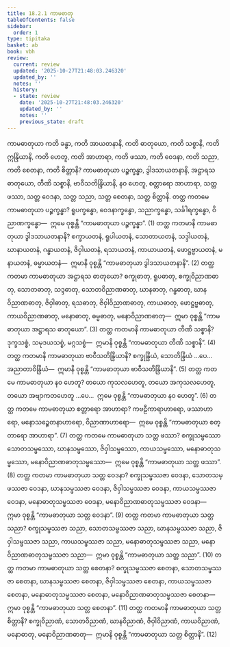 ```yaml
---
title: 18.2.1 ကာမဓာတု
tableOfContents: false
sidebar:
  order: 1
type: tipitaka
basket: ab
book: vbh
review:
  current: review
  updated: '2025-10-27T21:48:03.246320'
  updated_by: ''
  notes: ''
  history:
  - state: review
    date: '2025-10-27T21:48:03.246320'
    updated_by: ''
    notes: ''
    previous_state: draft
---
```



<ReviewStatus review={frontmatter.review} showDetails={true} />

<HypothesisAnnotation frontmatter={frontmatter} />

<DynamicBreadcrumb />

<Division number="991" book="vbh" e="ch" v="30" p="417">

<Paragraph number="2990" book="vbh">
ကာမဓာတုယာ ကတိ ခန္ဓာ, ကတိ အာယတနာနိ, ကတိ ဓာတုယော, ကတိ သစ္စာနိ, ကတိ ဣန္ဒြိယာနိ, ကတိ ဟေတူ, ကတိ အာဟာရာ, ကတိ ဖဿာ, ကတိ ဝေဒနာ, ကတိ သညာ, ကတိ စေတနာ, ကတိ စိတ္တာနိ?
</Paragraph>

<Paragraph number="2991" book="vbh">
ကာမဓာတုယာ ပဉ္စက္ခန္ဓာ, ဒွါဒသာယတနာနိ, အဋ္ဌာရသ ဓာတုယော, တီဏိ သစ္စာနိ, ဗာဝီသတိန္ဒြိယာနိ, နဝ ဟေတူ, စတ္တာရော အာဟာရာ, သတ္တ ဖဿာ, သတ္တ ဝေဒနာ, သတ္တ သညာ, သတ္တ စေတနာ, သတ္တ စိတ္တာနိ.
</Paragraph>

</Division>
<Division number="992" book="vbh" e="ch" v="30" p="417">

<Paragraph number="2992" book="vbh">
တတ္ထ ကတမေ ကာမဓာတုယာ ပဉ္စက္ခန္ဓာ? ရူပက္ခန္ဓော, ဝေဒနာက္ခန္ဓော, သညာက္ခန္ဓော, သင်္ခါရက္ခန္ဓော, ဝိညာဏက္ခန္ဓော—  ဣမေ ဝုစ္စန္တိ “ကာမဓာတုယာ ပဉ္စက္ခန္ဓာ”. (1)
</Paragraph>

<Paragraph number="2993" book="vbh">
တတ္ထ ကတမာနိ ကာမဓာတုယာ ဒွါဒသာယတနာနိ? စက္ခာယတနံ, ရူပါယတနံ, သောတာယတနံ, သဒ္ဒါယတနံ, ဃာနာယတနံ, ဂန္ဓာယတနံ, ဇိဝှါယတနံ, ရသာယတနံ, ကာယာယတနံ, ဖောဋ္ဌဗ္ဗာယတနံ, မနာယတနံ, ဓမ္မာယတနံ—  ဣမာနိ ဝုစ္စန္တိ “ကာမဓာတုယာ ဒွါဒသာယတနာနိ”. (2)
</Paragraph>

<Paragraph number="2994" book="vbh">
တတ္ထ ကတမာ ကာမဓာတုယာ အဋ္ဌာရသ ဓာတုယော? စက္ခုဓာတု, ရူပဓာတု, စက္ခုဝိညာဏဓာတု, သောတဓာတု, သဒ္ဒဓာတု, သောတဝိညာဏဓာတု, ဃာနဓာတု, ဂန္ဓဓာတု, ဃာနဝိညာဏဓာတု, ဇိဝှါဓာတု, ရသဓာတု, ဇိဝှါဝိညာဏဓာတု, ကာယဓာတု, ဖောဋ္ဌဗ္ဗဓာတု, ကာယဝိညာဏဓာတု, မနောဓာတု, ဓမ္မဓာတု, မနောဝိညာဏဓာတု—  ဣမာ ဝုစ္စန္တိ “ကာမဓာတုယာ အဋ္ဌာရသ ဓာတုယော”. (3)
</Paragraph>

<Paragraph number="2995" book="vbh">
တတ္ထ ကတမာနိ ကာမဓာတုယာ တီဏိ သစ္စာနိ? ဒုက္ခသစ္စံ, သမုဒယသစ္စံ, မဂ္ဂသစ္စံ—  ဣမာနိ ဝုစ္စန္တိ “ကာမဓာတုယာ တီဏိ သစ္စာနိ”. (4)
</Paragraph>

<Paragraph number="2996" book="vbh">
တတ္ထ ကတမာနိ ကာမဓာတုယာ ဗာဝီသတိန္ဒြိယာနိ? စက္ခုန္ဒြိယံ, သောတိန္ဒြိယံ …ပေ…  အညာတာဝိန္ဒြိယံ—  ဣမာနိ ဝုစ္စန္တိ “ကာမဓာတုယာ ဗာဝီသတိန္ဒြိယာနိ”. (5)
</Paragraph>

<Paragraph number="2997" book="vbh">
တတ္ထ ကတမေ ကာမဓာတုယာ နဝ ဟေတူ? တယော ကုသလဟေတူ, တယော အကုသလဟေတူ, တယော အဗျာကတဟေတူ …ပေ…  ဣမေ ဝုစ္စန္တိ “ကာမဓာတုယာ နဝ ဟေတူ”. (6)
</Paragraph>

<Paragraph number="2998" book="vbh">
တတ္ထ ကတမေ ကာမဓာတုယာ စတ္တာရော အာဟာရာ? ကဗဠီကာရာဟာရော, ဖဿာဟာရော, မနောသဉ္စေတနာဟာရော, ဝိညာဏာဟာရော—  ဣမေ ဝုစ္စန္တိ “ကာမဓာတုယာ စတ္တာရော အာဟာရာ”. (7)
</Paragraph>

<Paragraph number="2999" book="vbh">
တတ္ထ ကတမေ ကာမဓာတုယာ သတ္တ ဖဿာ? စက္ခုသမ္ဖဿော သောတသမ္ဖဿော, ဃာနသမ္ဖဿော, ဇိဝှါသမ္ဖဿော, ကာယသမ္ဖဿော, မနောဓာတုသမ္ဖဿော, မနောဝိညာဏဓာတုသမ္ဖဿော—  ဣမေ ဝုစ္စန္တိ “ကာမဓာတုယာ သတ္တ ဖဿာ”. (8)
</Paragraph>

<Paragraph number="3000" book="vbh">
တတ္ထ ကတမာ ကာမဓာတုယာ သတ္တ ဝေဒနာ? စက္ခုသမ္ဖဿဇာ ဝေဒနာ, သောတသမ္ဖဿဇာ ဝေဒနာ, ဃာနသမ္ဖဿဇာ ဝေဒနာ, ဇိဝှါသမ္ဖဿဇာ ဝေဒနာ, ကာယသမ္ဖဿဇာ ဝေဒနာ, မနောဓာတုသမ္ဖဿဇာ ဝေဒနာ, မနောဝိညာဏဓာတုသမ္ဖဿဇာ ဝေဒနာ—  ဣမာ ဝုစ္စန္တိ “ကာမဓာတုယာ သတ္တ ဝေဒနာ”. (9)
</Paragraph>

<Paragraph number="3001" book="vbh">
တတ္ထ ကတမာ ကာမဓာတုယာ သတ္တ သညာ? စက္ခုသမ္ဖဿဇာ သညာ, သောတသမ္ဖဿဇာ သညာ, ဃာနသမ္ဖဿဇာ သညာ, ဇိဝှါသမ္ဖဿဇာ သညာ, ကာယသမ္ဖဿဇာ သညာ, မနောဓာတုသမ္ဖဿဇာ သညာ, မနောဝိညာဏဓာတုသမ္ဖဿဇာ သညာ—  ဣမာ ဝုစ္စန္တိ “ကာမဓာတုယာ သတ္တ သညာ”. (10)
</Paragraph>

<Paragraph number="3002" book="vbh">
တတ္ထ ကတမာ ကာမဓာတုယာ သတ္တ စေတနာ? စက္ခုသမ္ဖဿဇာ စေတနာ, သောတသမ္ဖဿဇာ စေတနာ, ဃာနသမ္ဖဿဇာ စေတနာ, ဇိဝှါသမ္ဖဿဇာ စေတနာ, ကာယသမ္ဖဿဇာ စေတနာ, မနောဓာတုသမ္ဖဿဇာ စေတနာ, မနောဝိညာဏဓာတုသမ္ဖဿဇာ စေတနာ—  ဣမာ ဝုစ္စန္တိ “ကာမဓာတုယာ သတ္တ စေတနာ”. (11)
</Paragraph>

<Paragraph number="3003" book="vbh">
တတ္ထ ကတမာနိ ကာမဓာတုယာ သတ္တ စိတ္တာနိ? စက္ခုဝိညာဏံ, သောတဝိညာဏံ, ဃာနဝိညာဏံ, ဇိဝှါဝိညာဏံ, ကာယဝိညာဏံ, မနောဓာတု, မနောဝိညာဏဓာတု—  ဣမာနိ ဝုစ္စန္တိ “ကာမဓာတုယာ သတ္တ စိတ္တာနိ”. (12)
</Paragraph>
</Division>